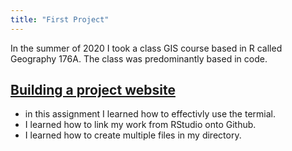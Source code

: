 ```yaml
---
title: "First Project"
---
```


In the summer of 2020 I took a class GIS course based in R called Geography 176A. The class was predominantly based in code.

## [Building a project website]()

- in this assignment I learned how to effectivly use the termial.
- I learned how to link my work from RStudio onto Github.
- I learned how to create multiple files in my directory.